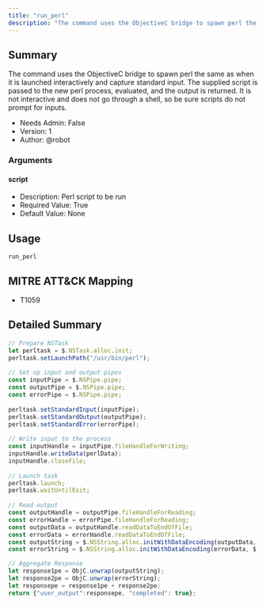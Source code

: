 ```yaml
---
title: "run_perl"
description: "The command uses the ObjectiveC bridge to spawn perl the same as when it is launched interactively and capture standard input. The supplied script is passed to the new perl process, evaluated, and ..."
---
```


## Summary

The command uses the ObjectiveC bridge to spawn perl the same as when it is launched interactively and capture standard input. The supplied script is passed to the new perl process, evaluated, and the output is returned. It is not interactive and does not go through a shell, so be sure scripts do not prompt for inputs.
     
- Needs Admin: False  
- Version: 1  
- Author: @robot  

### Arguments

#### script

- Description: Perl script to be run   
- Required Value: True  
- Default Value: None  

## Usage

```
run_perl
```

## MITRE ATT&CK Mapping

- T1059  
## Detailed Summary
```javascript
// Prepare NSTask
let perltask = $.NSTask.alloc.init;
perltask.setLaunchPath("/usr/bin/perl");
            
// Set up input and output pipes
const inputPipe = $.NSPipe.pipe;
const outputPipe = $.NSPipe.pipe;
const errorPipe = $.NSPipe.pipe;
            
perltask.setStandardInput(inputPipe);
perltask.setStandardOutput(outputPipe);
perltask.setStandardError(errorPipe);
            
// Write input to the process
const inputHandle = inputPipe.fileHandleForWriting;
inputHandle.writeData(perlData);
inputHandle.closeFile;
            
// Launch task
perltask.launch;  
perltask.waitUntilExit;
            
// Read output
const outputHandle = outputPipe.fileHandleForReading;
const errorHandle = errorPipe.fileHandleForReading;
const outputData = outputHandle.readDataToEndOfFile;
const errorData = errorHandle.readDataToEndOfFile; 
const outputString = $.NSString.alloc.initWithDataEncoding(outputData, $.NSUTF8StringEncoding);
const errorString = $.NSString.alloc.initWithDataEncoding(errorData, $.NSUTF8StringEncoding);

// Aggregate Response
let response1pe = ObjC.unwrap(outputString);
let response2pe = ObjC.unwrap(errorString);
let responsepe = response1pe + response2pe;
return {"user_output":responsepe, "completed": true};
```
